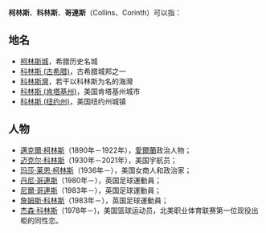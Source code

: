 '''柯林斯'''、'''科林斯'''、'''哥連斯'''（Collins、Corinth）可以指：

==地名==
*[[柯林斯城|柯林斯城]]，希腊历史名城
*[[科林斯_(古希腊)|科林斯 (古希腊)]]，古希腊城邦之一
*[[科林斯灣|科林斯灣]]，若干以科林斯为名的海灣 
*[[科林斯_(肯塔基州)|科林斯 (肯塔基州)]]，美国肯塔基州城市
*[[科林斯_(纽约州)|科林斯 (纽约州)]]，美国纽约州城镇

==人物==
*[[邁克爾·柯林斯|邁克爾·柯林斯]]（1890年－1922年），[[愛爾蘭|愛爾蘭]]政治人物；
*[[迈克尔·科林斯|迈克尔·科林斯]]（1930年－2021年），美国宇航员；
*[[玛莎·莱恩·柯林斯|玛莎·莱恩·柯林斯]]（1936年－），美国女商人和政治家；
*[[丹尼·哥連斯|丹尼·哥連斯]]（1980年－），英国足球運動員；
*[[尼爾·哥連斯|尼爾·哥連斯]]（1983年－），英国足球運動員；
*[[詹姆斯·科林斯|詹姆斯·科林斯]]（1983年－），英国足球運動員；
*[[杰森·科林斯|杰森·科林斯]]（1978年－)，美国篮球运动员，北美职业体育联赛第一位现役出柜的同性恋。

{{Disambig|Cat=三字消歧义}}